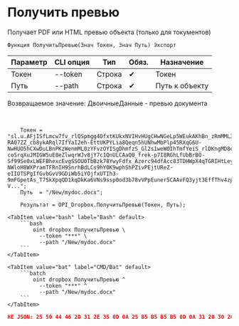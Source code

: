 ﻿---
sidebar_position: 3
---


# Получить превью
 Получает PDF или HTML превью объекта (только для токументов)



`Функция ПолучитьПревью(Знач Токен, Знач Путь) Экспорт`

  | Параметр | CLI опция | Тип | Обяз. | Назначение |
  |-|-|-|-|-|
  | Токен | --token | Строка | &#x2714; | Токен |
  | Путь | --path | Строка | &#x2714; | Путь к объекту |

  
  Возвращаемое значение:   ДвоичныеДанные - превью документа

<br/>




```bsl title="Пример использования для 1С:Предприятие/OneScript"
    Токен = "sl.u.AFjISfLmcw7fv_rlQSpmgg4OfxtKUkxNVIHvHUgCHwNGeLp5WEukAKhBn_zRmMML3Q0jP17s4bnmjMNOHGpMlPBoPdzEYUuyopYvYl9yb7XL-RA07ZZ_cb8ykARql7IfYaI2eh-EttUKPYLia8Qeqn5hUNhwMbPlp45RXqG6U-NwHUO5hCXwDuLBnPKzWenmML0zYFvzOYISgDhmfzS_Gl2s1weWOIhTmfYeiS_rlDKngMD8egIsU730oTOkFyvQGKdOEWSL4De7Oh6ypKffZx8WY3XaRHhmcfLJMcl_fwHyzyVR-coSrqXuJMIGW5uE8eZlwqrWJv8jY7c1QnULCAaQ0_frek-p7I8RGhLfUbBrBO-Sf99Se0xLWEFBhexcEvgSSOU0TbBzk78YwyFdfx_Azerc94dfAcc83TDHWpX4qTGRIHtLeyRjaZlLJj9z4dI9R6-NWloH8WXPramTFRnIH9SnrhBdLCs9hY0K9wphShPZivPEjtUReZ-eIIOTSPgIfGvbGvV9GDiWb5iYOjfxUTIh3-9mFGpetAs_T7SkXpqQD1kqDkKa6VNs9ssp0od3b78vVPpEuner5CAAvFQ3yjt3EffThv4zp9UcbWq9JHirGinoWSUGUri_bV67LSKcgcOGtJbXkUApRHxorD7diMSn6Oa_RJO8GjHV8F9wdOQfLd0IZXIRfKhsCXy3IEbLZzHpjERi8m6BGlNARYSLGXPSL-V...";
    Путь  = "/New/mydoc.docx";

    Результат = OPI_Dropbox.ПолучитьПревью(Токен, Путь);
```
    

 <Tabs>
  
    <TabItem value="bash" label="Bash" default>
        ```bash
            oint dropbox ПолучитьПревью \
              --token "***" \
              --path "/New/mydoc.docx"
        ```
    </TabItem>
  
    <TabItem value="bat" label="CMD/Bat" default>
        ```batch
            oint dropbox ПолучитьПревью ^
              --token "***" ^
              --path "/New/mydoc.docx"
        ```
    </TabItem>
</Tabs>


```json title="Результат"
НЕ JSON: 25 50 44 46 2D 31 2E 35 0D 0A 25 B5 B5 B5 B5 0D 0A 31 20 30 20 6F 62 6A 0D 0A 3C 3C 2F 54 79 70 65 2F 43 61 74 61 6C 6F 67 2F 50 61 67 65 73 20 32 20 30 20 52 2F 4C 61 6E 67 28 65 6E 2D 55 53…
```
